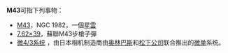 {{DisambigNav|M|43}}
'''M43'''可指下列事物：
* [[M43_(發射星雲)|M43]]，NGC 1982，一個[[星雲|星雲]]
* [[7.62×39|7.62×39]]，蘇聯M43步槍子彈
* [[微4/3系统|微4/3系统]] ，由日本相机制造商由[[奥林巴斯|奥林巴斯]]和[[松下公司|松下公司]]联合推出的[[微单|微单]]系统。

{{disambig}}